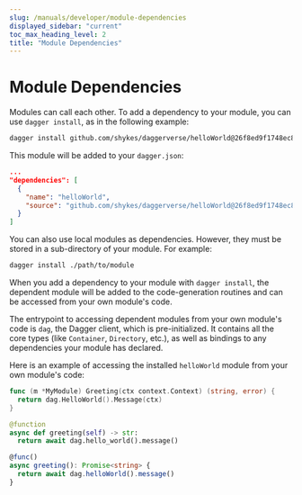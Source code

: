```yaml
---
slug: /manuals/developer/module-dependencies
displayed_sidebar: "current"
toc_max_heading_level: 2
title: "Module Dependencies"
---
```


# Module Dependencies

Modules can call each other. To add a dependency to your module, you can use `dagger install`, as in the following example:

```sh
dagger install github.com/shykes/daggerverse/helloWorld@26f8ed9f1748ec8c9345281add850fd392441990
```

This module will be added to your `dagger.json`:

```json
...
"dependencies": [
  {
    "name": "helloWorld",
    "source": "github.com/shykes/daggerverse/helloWorld@26f8ed9f1748ec8c9345281add850fd392441990"
  }
]
```

You can also use local modules as dependencies. However, they must be stored in a sub-directory of your module. For example:

```sh
dagger install ./path/to/module
```

When you add a dependency to your module with `dagger install`, the dependent module will be added to the code-generation routines and can be accessed from your own module's code.

The entrypoint to accessing dependent modules from your own module's code is `dag`, the Dagger client, which is pre-initialized. It contains all the core types (like `Container`, `Directory`, etc.), as well as bindings to any dependencies your module has declared.

Here is an example of accessing the installed `helloWorld` module from your own module's code:

<Tabs groupId="language">
<TabItem value="Go">

```go
func (m *MyModule) Greeting(ctx context.Context) (string, error) {
  return dag.HelloWorld().Message(ctx)
}
```

</TabItem>
<TabItem value="Python">

```python
@function
async def greeting(self) -> str:
  return await dag.hello_world().message()
```


</TabItem>
<TabItem value="TypeScript">

```typescript
@func()
async greeting(): Promise<string> {
  return await dag.helloWorld().message()
}
```

</TabItem>
</Tabs>
